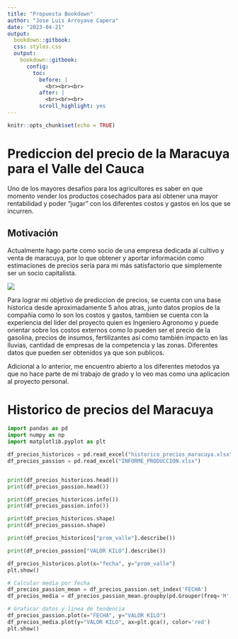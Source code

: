 ```yaml
---
title: "Propuesta Bookdown"
author: "Jose Luis Arroyave Capera"
date: "2023-04-21"
output:
  bookdown::gitbook:
  css: styles.css
  output:
    bookdown::gitbook:
      config:
        toc:
          before: |
            <br><br><br>
          after: |
            <br><br><br>
          scroll_highlight: yes
---
```


```r
knitr::opts_chunk$set(echo = TRUE)
```

# Prediccion del precio de la Maracuya para el Valle del Cauca

Uno de los mayores desafios para los agricultores es saber en que momento vender los productos cosechados para así obtener una mayor rentabilidad y poder "jugar" con los diferentes costos y gastos en los que se incurren.

## Motivación

Actualmente hago parte como socio de una empresa dedicada al cultivo y venta de maracuya, por lo que obtener y aportar información como estimaciones de precios sería para mi más satisfactorio que simplemente ser un socio capitalista.

![](images/Foto%20Maracuya.jpg)

Para lograr mi objetivo de prediccion de precios, se cuenta con una base historica desde aproximadamente 5 años atras, junto datos propios de la compañia como lo son los costos y gastos, tambien se cuenta con la experiencia del lider del proyecto quien es Ingeniero Agronomo y puede orientar sobre los costos externos como lo pueden ser el precio de la gasolina, precios de insumos, fertilizantes así como también impacto en las lluvias, cantidad de empresas de la competencia y las zonas. Diferentes datos que pueden ser obtenidos ya que son publicos.

Adicional a lo anterior, me encuentro abierto a los diferentes metodos ya que no hace parte de mi trabajo de grado y lo veo mas como una aplicacion al proyecto personal.

# Historico de precios del Maracuya

```python
import pandas as pd
import numpy as np
import matplotlib.pyplot as plt

df_precios_historicos = pd.read_excel("historico_precios_maracuya.xlsx")
df_precios_passion = pd.read_excel("INFORME_PRODUCCION.xlsx")


print(df_precios_historicos.head())
print(df_precios_passion.head())
```

```python
print(df_precios_historicos.info())
print(df_precios_passion.info())
```

```python
print(df_precios_historicos.shape)
print(df_precios_passion.shape)
```

```python
print(df_precios_historicos["prom_valle"].describe())
```

```python
print(df_precios_passion["VALOR KILO"].describe())
```

```python
df_precios_historicos.plot(x="fecha", y="prom_valle")
plt.show()
```

```python
# Calcular media por fecha
df_precios_passion_mean = df_precios_passion.set_index('FECHA')
df_precios_media = df_precios_passion_mean.groupby(pd.Grouper(freq='M')).mean()

# Graficar datos y línea de tendencia
df_precios_passion.plot(x="FECHA", y="VALOR KILO")
df_precios_media.plot(y="VALOR KILO", ax=plt.gca(), color='red')
plt.show()
```
